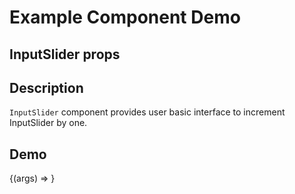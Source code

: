 
<Meta title="Example/Input slider" component={InputSlider} />

# Example Component Demo

## InputSlider props
<Props of={InputSlider} />

## Description

`InputSlider` component provides user basic interface to increment InputSlider by one.

## Demo

<Canvas>
  <Story name="Example InputSlider">
    {(args) => <InputSlider {...args} />}
  </Story>
</Canvas>